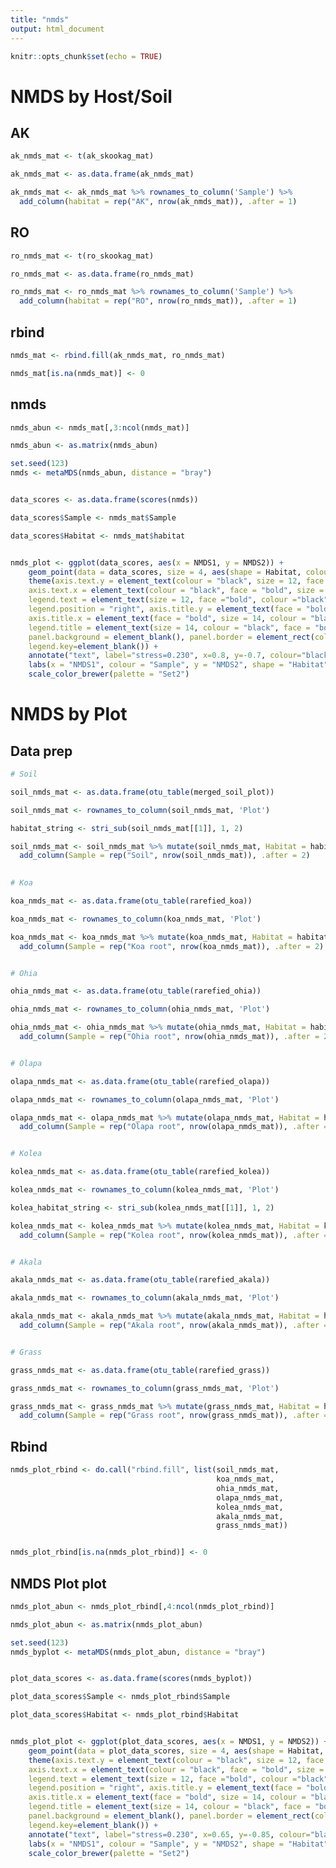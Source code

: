 ```yaml
---
title: "nmds"
output: html_document
---
```


```r
knitr::opts_chunk$set(echo = TRUE)
```

# NMDS by Host/Soil

## AK 

```r

ak_nmds_mat <- t(ak_skookag_mat)

ak_nmds_mat <- as.data.frame(ak_nmds_mat)

ak_nmds_mat <- ak_nmds_mat %>% rownames_to_column('Sample') %>%
  add_column(habitat = rep("AK", nrow(ak_nmds_mat)), .after = 1)

```


## RO

```r

ro_nmds_mat <- t(ro_skookag_mat)

ro_nmds_mat <- as.data.frame(ro_nmds_mat)

ro_nmds_mat <- ro_nmds_mat %>% rownames_to_column('Sample') %>%
  add_column(habitat = rep("RO", nrow(ro_nmds_mat)), .after = 1)

```

## rbind

```r

nmds_mat <- rbind.fill(ak_nmds_mat, ro_nmds_mat)

nmds_mat[is.na(nmds_mat)] <- 0

```


## nmds

```r

nmds_abun <- nmds_mat[,3:ncol(nmds_mat)]

nmds_abun <- as.matrix(nmds_abun)

set.seed(123)
nmds <- metaMDS(nmds_abun, distance = "bray")


data_scores <- as.data.frame(scores(nmds))

data_scores$Sample <- nmds_mat$Sample

data_scores$Habitat <- nmds_mat$habitat


nmds_plot <- ggplot(data_scores, aes(x = NMDS1, y = NMDS2)) + 
    geom_point(data = data_scores, size = 4, aes(shape = Habitat, colour = Sample))+ 
    theme(axis.text.y = element_text(colour = "black", size = 12, face = "bold"), 
    axis.text.x = element_text(colour = "black", face = "bold", size = 12), 
    legend.text = element_text(size = 12, face ="bold", colour ="black"), 
    legend.position = "right", axis.title.y = element_text(face = "bold", size = 14), 
    axis.title.x = element_text(face = "bold", size = 14, colour = "black"), 
    legend.title = element_text(size = 14, colour = "black", face = "bold"), 
    panel.background = element_blank(), panel.border = element_rect(colour = "black", fill = NA, size = 1.2),
    legend.key=element_blank()) + 
    annotate("text", label="stress=0.230", x=0.8, y=-0.7, colour="black") +
    labs(x = "NMDS1", colour = "Sample", y = "NMDS2", shape = "Habitat")  + 
    scale_color_brewer(palette = "Set2")


```


# NMDS by Plot

## Data prep

```r

# Soil

soil_nmds_mat <- as.data.frame(otu_table(merged_soil_plot))

soil_nmds_mat <- rownames_to_column(soil_nmds_mat, 'Plot')

habitat_string <- stri_sub(soil_nmds_mat[[1]], 1, 2)

soil_nmds_mat <- soil_nmds_mat %>% mutate(soil_nmds_mat, Habitat = habitat_string, .after = 1) %>%
  add_column(Sample = rep("Soil", nrow(soil_nmds_mat)), .after = 2)
           

# Koa 

koa_nmds_mat <- as.data.frame(otu_table(rarefied_koa))

koa_nmds_mat <- rownames_to_column(koa_nmds_mat, 'Plot')

koa_nmds_mat <- koa_nmds_mat %>% mutate(koa_nmds_mat, Habitat = habitat_string, .after = 1) %>%
  add_column(Sample = rep("Koa root", nrow(koa_nmds_mat)), .after = 2)


# Ohia 

ohia_nmds_mat <- as.data.frame(otu_table(rarefied_ohia))

ohia_nmds_mat <- rownames_to_column(ohia_nmds_mat, 'Plot')

ohia_nmds_mat <- ohia_nmds_mat %>% mutate(ohia_nmds_mat, Habitat = habitat_string, .after = 1) %>%
  add_column(Sample = rep("Ohia root", nrow(ohia_nmds_mat)), .after = 2)


# Olapa 

olapa_nmds_mat <- as.data.frame(otu_table(rarefied_olapa))

olapa_nmds_mat <- rownames_to_column(olapa_nmds_mat, 'Plot')

olapa_nmds_mat <- olapa_nmds_mat %>% mutate(olapa_nmds_mat, Habitat = habitat_string, .after = 1) %>%
  add_column(Sample = rep("Olapa root", nrow(olapa_nmds_mat)), .after = 2)


# Kolea

kolea_nmds_mat <- as.data.frame(otu_table(rarefied_kolea))

kolea_nmds_mat <- rownames_to_column(kolea_nmds_mat, 'Plot')

kolea_habitat_string <- stri_sub(kolea_nmds_mat[[1]], 1, 2)

kolea_nmds_mat <- kolea_nmds_mat %>% mutate(kolea_nmds_mat, Habitat = kolea_habitat_string, .after = 1) %>%
  add_column(Sample = rep("Kolea root", nrow(kolea_nmds_mat)), .after = 2)


# Akala 

akala_nmds_mat <- as.data.frame(otu_table(rarefied_akala))

akala_nmds_mat <- rownames_to_column(akala_nmds_mat, 'Plot')

akala_nmds_mat <- akala_nmds_mat %>% mutate(akala_nmds_mat, Habitat = habitat_string, .after = 1) %>%
  add_column(Sample = rep("Akala root", nrow(akala_nmds_mat)), .after = 2)


# Grass 

grass_nmds_mat <- as.data.frame(otu_table(rarefied_grass))

grass_nmds_mat <- rownames_to_column(grass_nmds_mat, 'Plot')

grass_nmds_mat <- grass_nmds_mat %>% mutate(grass_nmds_mat, Habitat = habitat_string, .after = 1) %>%
  add_column(Sample = rep("Grass root", nrow(grass_nmds_mat)), .after = 2)


```


## Rbind

```r

nmds_plot_rbind <- do.call("rbind.fill", list(soil_nmds_mat,
                                              koa_nmds_mat,
                                              ohia_nmds_mat,
                                              olapa_nmds_mat,
                                              kolea_nmds_mat,
                                              akala_nmds_mat,
                                              grass_nmds_mat))


nmds_plot_rbind[is.na(nmds_plot_rbind)] <- 0


```


## NMDS Plot plot

```r

nmds_plot_abun <- nmds_plot_rbind[,4:ncol(nmds_plot_rbind)]

nmds_plot_abun <- as.matrix(nmds_plot_abun)

set.seed(123)
nmds_byplot <- metaMDS(nmds_plot_abun, distance = "bray")


plot_data_scores <- as.data.frame(scores(nmds_byplot))

plot_data_scores$Sample <- nmds_plot_rbind$Sample

plot_data_scores$Habitat <- nmds_plot_rbind$Habitat


nmds_plot_plot <- ggplot(plot_data_scores, aes(x = NMDS1, y = NMDS2)) + 
    geom_point(data = plot_data_scores, size = 4, aes(shape = Habitat, colour = Sample))+ 
    theme(axis.text.y = element_text(colour = "black", size = 12, face = "bold"), 
    axis.text.x = element_text(colour = "black", face = "bold", size = 12), 
    legend.text = element_text(size = 12, face ="bold", colour ="black"), 
    legend.position = "right", axis.title.y = element_text(face = "bold", size = 14), 
    axis.title.x = element_text(face = "bold", size = 14, colour = "black"), 
    legend.title = element_text(size = 14, colour = "black", face = "bold"), 
    panel.background = element_blank(), panel.border = element_rect(colour = "black", fill = NA, size = 1.2),
    legend.key=element_blank()) +
    annotate("text", label="stress=0.230", x=0.65, y=-0.85, colour="black") +
    labs(x = "NMDS1", colour = "Sample", y = "NMDS2", shape = "Habitat")  + 
    scale_color_brewer(palette = "Set2")

```





